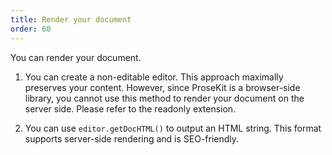 ```yaml
---
title: Render your document
order: 60
---
```


You can render your document.

1. You can create a non-editable editor. This approach maximally preserves your content. However, since ProseKit is a browser-side library, you cannot use this method to render your document on the server side. Please refer to the readonly extension.

2. You can use `editor.getDocHTML()` to output an HTML string. This format supports server-side rendering and is SEO-friendly.

